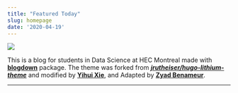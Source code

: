 ```yaml
---
title: "Featured Today"
slug: homepage
date: '2020-04-19'
---
```


<div class="featured-div">

<div>

<img class="featured-img" src="/images/author-image.jpg">

</div>

<div>

This is a blog for students in Data Science at HEC Montreal made with [**blogdown**](https://github.com/rstudio/blogdown) package. The theme was forked from [_**jrutheiser/hugo-lithium-theme**_](https://github.com/jrutheiser/hugo-lithium-theme) and modified by [**Yihui Xie**](https://github.com/yihui/hugo-lithium), and Adapted by [**Zyad Benameur**](/authors/zyad-benameur/).
</div>


</div>

***